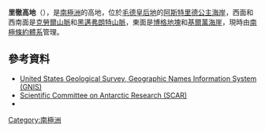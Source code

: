 {{Coord|73|0|S|9|0|W|scale:4000000|display=title}} 

'''里徹高地'''（{{lang-en|Ritscher Upland}}），是[[南極洲|南極洲]]的高地，位於[[毛德皇后地|毛德皇后地]]的[[阿斯特里德公主海岸|阿斯特里德公主海岸]]，西面和西南面是[[克勞爾山脈|克勞爾山脈]]和[[黑邁弗朗特山脈|黑邁弗朗特山脈]]，東面是[[博格地塊|博格地塊]]和[[基爾萬海崖|基爾萬海崖]]，現時由[[南極條約體系|南極條約體系]]管理。

==參考資料==
* [http://geonames.usgs.gov/pls/gnispublic/ United States Geological Survey, Geographic Names Information System (GNIS)] {{Wayback|url=http://geonames.usgs.gov/pls/gnispublic/ |date=20080725002225 }}
* [https://web.archive.org/web/20100818063123/http://www.scar.org/information/ Scientific Committee on Antarctic Research (SCAR)]
*{{usgs-gazetteer}}

{{Antarctica-geo-stub}}
[[Category:南極洲|Category:南極洲]]